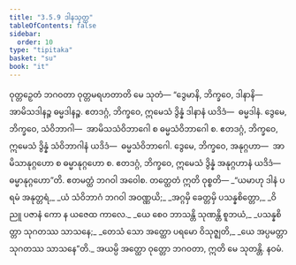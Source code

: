 ```yaml
---
title: "3.5.9 ဒါနသုတ္တ"
tableOfContents: false
sidebar:
  order: 10
type: "tipitaka"
basket: "su"
book: "it"
---
```



<DynamicBreadcrumb />

<Division number="98" book="it">

<Paragraph number="705" book="it">
ဝုတ္တဉှေတံ ဘဂဝတာ ဝုတ္တမရဟတာတိ မေ သုတံ—
</Paragraph>

<Paragraph number="706" book="it">
“ဒွေမာနိ, ဘိက္ခဝေ, ဒါနာနိ—  အာမိသဒါနဉ္စ ဓမ္မဒါနဉ္စ. ဧတဒဂ္ဂံ, ဘိက္ခဝေ, ဣမေသံ ဒွိန္နံ ဒါနာနံ ယဒိဒံ—  ဓမ္မဒါနံ.
</Paragraph>

<Paragraph number="707" book="it">
ဒွေမေ, ဘိက္ခဝေ, သံဝိဘာဂါ—  အာမိသသံဝိဘာဂေါ စ ဓမ္မသံဝိဘာဂေါ စ. ဧတဒဂ္ဂံ, ဘိက္ခဝေ, ဣမေသံ ဒွိန္နံ သံဝိဘာဂါနံ ယဒိဒံ—  ဓမ္မသံဝိဘာဂေါ.
</Paragraph>

<Paragraph number="708" book="it">
ဒွေမေ, ဘိက္ခဝေ, အနုဂ္ဂဟာ—  အာမိသာနုဂ္ဂဟော စ ဓမ္မာနုဂ္ဂဟော စ. ဧတဒဂ္ဂံ, ဘိက္ခဝေ, ဣမေသံ ဒွိန္နံ အနုဂ္ဂဟာနံ ယဒိဒံ—  ဓမ္မာနုဂ္ဂဟော”တိ. ဧတမတ္ထံ ဘဂဝါ အဝေါစ. တတ္ထေတံ ဣတိ ဝုစ္စတိ—
</Paragraph>

<Paragraph number="709" type="verses" book="it">
_“ယမာဟု ဒါနံ ပရမံ အနုတ္တရံ,_  
_ယံ သံဝိဘာဂံ ဘဂဝါ အဝဏ္ဏယိ;_  
_အဂ္ဂမှိ ခေတ္တမှိ ပသန္နစိတ္တော,_  
_ဝိညူ ပဇာနံ ကော န ယဇေထ ကာလေ._  

</Paragraph>

<Paragraph number="710" type="verses" book="it">
_ယေ စေဝ ဘာသန္တိ သုဏန္တိ စူဘယံ,_  
_ပသန္နစိတ္တာ သုဂတဿ သာသနေ;_  
_တေသံ သော အတ္ထော ပရမော ဝိသုဇ္ဈတိ,_  
_ယေ အပ္ပမတ္တာ သုဂတဿ သာသနေ”တိ._  

</Paragraph>

<Paragraph number="711" book="it">
အယမ္ပိ အတ္ထော ဝုတ္တော ဘဂဝတာ, ဣတိ မေ သုတန္တိ.

</Paragraph>
</Division>

<Paragraph number="712" type="center" book="it">
နဝမံ.
</Paragraph>